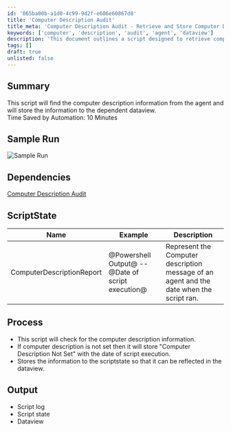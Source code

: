 ```yaml
---
id: '065ba00b-a1d0-4c99-9d2f-e606e60867d8'
title: 'Computer Description Audit'
title_meta: 'Computer Description Audit - Retrieve and Store Computer Description Information'
keywords: ['computer', 'description', 'audit', 'agent', 'dataview']
description: 'This document outlines a script designed to retrieve computer description information from agents and store it in a dependent dataview. The script enhances efficiency by saving approximately 10 minutes of manual effort. It includes sample output, dependencies, and detailed processing steps.'
tags: []
draft: true
unlisted: false
---
```

## Summary

This script will find the computer description information from the agent and will store the information to the dependent dataview.  
Time Saved by Automation: 10 Minutes

## Sample Run

![Sample Run](../../static/img/Computer-Description-Data-Report/image_1.png)

## Dependencies

[Computer Description Audit](https://proval.itglue.com/DOC-5078775-7998430)

## ScriptState

| Name                    | Example                               | Description                                                             |
|-------------------------|---------------------------------------|-------------------------------------------------------------------------|
| ComputerDescriptionReport| @Powershell Output@ -- @Date of script execution@ | Represent the Computer description message of an agent and the date when the script ran. |

## Process

- This script will check for the computer description information.
- If computer description is not set then it will store "Computer Description Not Set" with the date of script execution.
- Stores the information to the scriptstate so that it can be reflected in the dataview.

## Output

- Script log
- Script state
- Dataview













